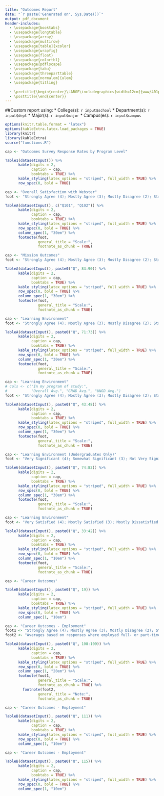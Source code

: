 ```yaml
---
title: "Outcomes Report"
date: "`r paste('Generated on', Sys.Date())`"
output: pdf_document
header-includes:
  - \usepackage{booktabs}
  - \usepackage{longtable}
  - \usepackage{array}
  - \usepackage{multirow}
  - \usepackage[table]{xcolor}
  - \usepackage{wrapfig}
  - \usepackage{float}
  - \usepackage{colortbl}
  - \usepackage{pdflscape}
  - \usepackage{tabu}
  - \usepackage{threeparttable}
  - \usepackage[normalem]{ulem}
  - \usepackage{titling}
  
  - \pretitle{\begin{center}\LARGE\includegraphics[width=12cm]{www/401px-Webster_University_Logo.svg.png}\\[\bigskipamount]}
  - \posttitle{\end{center}}
---
```

##Custom report using:
* College(s): `r input$school`
* Department(s): `r input$dept`
* Major(s): `r input$major`
* Campus(es): `r input$campus`


```r
options(knitr.table.format = "latex")
options(kableExtra.latex.load_packages = TRUE)
library(knitr)
library(kableExtra)
source("functions.R")
```
\newpage

```r
cap <- "Outcomes Survey Response Rates by Program Level"

Table1(datasetInput()) %>%
      kable(digits = 2,
            caption = cap,
            booktabs = TRUE) %>%
      kable_styling(latex_options = "striped", full_width = TRUE) %>%
      row_spec(0, bold = TRUE)
```

```r
cap <- "Overall Satisfaction with Webster"
foot <- "Strongly Agree (4); Mostly Agree (3); Mostly Disagree (2); Strongly Disagree (1)"

TableA(datasetInput(), c("Q101", "Q102")) %>%
      kable(digits = 2,
            caption = cap,
            booktabs = TRUE) %>%
      kable_styling(latex_options = "striped", full_width = TRUE) %>%
      row_spec(0, bold = TRUE) %>%
      column_spec(1, "30em") %>% 
      footnote(foot,
               general_title = "Scale:",
               footnote_as_chunk = TRUE)
```

```r
cap <- "Mission Outcomes"
foot <- "Strongly Agree (4); Mostly Agree (3); Mostly Disagree (2); Strongly Disagree (1)"

TableA(datasetInput(), paste0("Q", 83:90)) %>%
      kable(digits = 2,
            caption = cap,
            booktabs = TRUE) %>%
      kable_styling(latex_options = "striped", full_width = TRUE) %>%
      row_spec(0, bold = TRUE) %>%
      column_spec(1, "30em") %>% 
      footnote(foot,
               general_title = "Scale:",
               footnote_as_chunk = TRUE)
```

```r
cap <- "Learning Environment"
foot <- "Strongly Agree (4); Mostly Agree (3); Mostly Disagree (2); Strongly Disagree (1)"

TableA(datasetInput(), paste0("Q", 71:73)) %>%
      kable(digits = 2,
            caption = cap,
            booktabs = TRUE) %>%
      kable_styling(latex_options = "striped", full_width = TRUE) %>%
      row_spec(0, bold = TRUE) %>%
      column_spec(1, "30em") %>% 
      footnote(foot,
               general_title = "Scale:",
               footnote_as_chunk = TRUE)
```

```r
cap <- "Learning Environment"
# cols <- c("In my program of study:", 
#           "Overall Avg.", "GRAD Avg.", "UNGD Avg.")
foot <- "Strongly Agree (4); Mostly Agree (3); Mostly Disagree (2); Strongly Disagree (1)"

TableA(datasetInput(), paste0("Q", 43:48)) %>%
      kable(digits = 2,
            caption = cap,
            booktabs = TRUE) %>%
      kable_styling(latex_options = "striped", full_width = TRUE) %>%
      row_spec(0, bold = TRUE) %>%
      column_spec(1, "30em") %>% 
      footnote(foot,
               general_title = "Scale:",
               footnote_as_chunk = TRUE)
```

```r
cap <- "Learning Environment (Undergraduates Only)"
foot <- "Very Significant (4); Somewhat Significant (3); Not Very Significant (2); Not At All Significant (1)"

Table6(datasetInput(), paste0("Q", 74:82)) %>%
      kable(digits = 2,
            caption = cap,
            booktabs = TRUE) %>%
      kable_styling(latex_options = "striped", full_width = TRUE) %>%
      row_spec(0, bold = TRUE) %>%
      column_spec(1, "30em") %>% 
      footnote(foot,
               general_title = "Scale:",
               footnote_as_chunk = TRUE)
```

```r
cap <- "Learning Environment"
foot <- "Very Satisfied (4); Mostly Satisfied (3); Mostly Dissatisfied (2); Very Dissatisfied (1)"

Table7(datasetInput(), paste0("Q", 33:42)) %>%
      kable(digits = 2,
            caption = cap,
            booktabs = TRUE) %>%
      kable_styling(latex_options = "striped", full_width = TRUE) %>%
      row_spec(0, bold = TRUE) %>%
      column_spec(1, "10em") %>% 
      footnote(foot,
               general_title = "Scale:",
               footnote_as_chunk = TRUE)
```

```r
cap <- "Career Outcomes"

TableB(datasetInput(), paste0("Q", 19)) %>%
      kable(digits = 2,
            caption = cap,
            booktabs = TRUE) %>%
      kable_styling(latex_options = "striped", full_width = TRUE) %>%
      row_spec(0, bold = TRUE) %>%
      column_spec(1, "10em") 
```

```r
cap <- "Career Outcomes - Employment"
foot1 <- "Strongly Agree (4); Mostly Agree (3); Mostly Disagree (2); Strongly Disagree (1)"
foot2 <- "Averages based on responses where employed full- or part-time was primary activity."

TableA(datasetInput(), paste0("Q", 108:109)) %>%
      kable(digits = 2,
            caption = cap,
            booktabs = TRUE) %>%
      kable_styling(latex_options = "striped", full_width = TRUE) %>%
      row_spec(0, bold = TRUE) %>%
      column_spec(1, "20em") %>% 
      footnote(foot1,
               general_title = "Scale:",
               footnote_as_chunk = TRUE) %>%
        footnote(foot2,
               general_title = "Note:",
               footnote_as_chunk = TRUE)
```

```r
cap <- "Career Outcomes - Employment"

TableB(datasetInput(), paste0("Q", 111)) %>%
      kable(digits = 2,
            caption = cap,
            booktabs = TRUE) %>%
      kable_styling(latex_options = "striped", full_width = TRUE) %>%
      row_spec(0, bold = TRUE) %>%
      column_spec(1, "10em")
```

```r
cap <- "Career Outcomes - Employment"

TableB(datasetInput(), paste0("Q", 115)) %>%
      kable(digits = 2,
            caption = cap,
            booktabs = TRUE) %>%
      kable_styling(latex_options = "striped", full_width = TRUE) %>%
      row_spec(0, bold = TRUE) %>%
      column_spec(1, "10em")
```